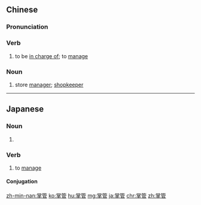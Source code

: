 ==Chinese==
{{zh-forms}}

===Pronunciation===
{{zh-pron
|m=zhǎngguǎn
|c=zoeng2 gun2
|mn=qz,tw,xm:chióng-koán/twv,xm,zz:chiáng-koán
|cat=v,n
}}

===Verb===
{{zh-verb}}

# to be [[in charge of]]; to [[manage]]

===Noun===
{{zh-noun}}

# store [[manager]]; [[shopkeeper]]

{{zh-cat|Advanced}}

----

==Japanese==
{{ja-kanjitab|しょう|かん|yomi=o}}

===Noun===
{{ja-noun|しょうかん}}

# {{rfdef|lang=ja}}

===Verb===
{{ja-verb-suru|しょうかん}}

# to [[manage]]

====Conjugation====
{{ja-suru|しょうかん}}

[[zh-min-nan:掌管]]
[[ko:掌管]]
[[hu:掌管]]
[[mg:掌管]]
[[ja:掌管]]
[[chr:掌管]]
[[zh:掌管]]